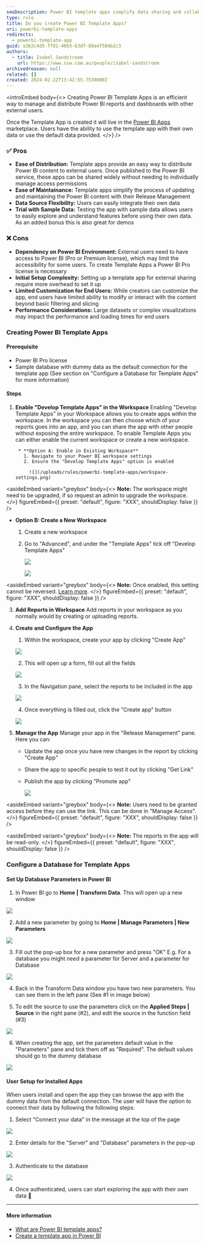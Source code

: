 ```yaml
---
seoDescription: Power BI template apps simplify data sharing and collaboration by allowing external users to access and interact with reports and dashboards.
type: rule
title: Do you create Power BI Template Apps?
uri: powerbi-template-apps
redirects:
  - powerbi-template-app
guid: a3b2c4d5-ff81-40b5-b3df-88a4f584b2c3
authors:
  - title: Isabel Sandstroem
    url: https://www.ssw.com.au/people/isabel-sandstroem
archivedreason: null
related: []
created: 2024-02-22T13:42:55.7530000Z
---
```


<introEmbed
  body={<>
Creating Power BI Template Apps is an efficient way to manage and distribute Power BI reports and dashboards with other external users.

Once the Template App is created it will live in the [Power BI Apps](https://app.powerbi.com/groups/me/getapps/apps) marketplace. Users have the ability to use the template app with their own data or use the default data provided.
  </>}
/>
### ✅ Pros

* **Ease of Distribution:** Template apps provide an easy way to distribute Power BI content to external users. Once published to the Power BI service, these apps can be shared widely without needing to individually manage access permissions
* **Ease of Maintainance:** Template apps simplify the process of updating and maintaining the Power BI content with their Release Management
* **Data Source Flexibility:** Users can easily integrate their own data
* **Trial with Sample Data:** Testing the app with sample data allows users to easily explore and understand features before using their own data. As an added bonus this is also great for demos

### ❌ Cons

* **Dependency on Power BI Environment:** External users need to have access to Power BI (Pro or Premium license), which may limit the accessibility for some users. To create Template Apps a Power BI Pro license is necessary
* **Initial Setup Complexity:** Setting up a template app for external sharing require more overhead to set it up
* **Limited Customization for End Users:** While creators can customize the app, end users have limited ability to modify or interact with the content beyond basic filtering and slicing
* **Performance Considerations:** Large datasets or complex visualizations may impact the performance and loading times for end users

### Creating Power BI Template Apps

#### Prerequisite

* Power BI Pro license
* Sample database with dummy data as the default connection for the template app (See section on "Configure a Database for Template Apps" for more information)

#### Steps

1. **Enable "Develop Template Apps" in the Workspace**
    Enabling "Develop Template Apps" in your Workspace allows you to create apps within the workspace.
    In the workspace you can then choose which of your reports goes into an app, and you can share the app with other people without exposing the entire workspace.
    To enable Template Apps you can either enable the current workspace or create a new workspace.

        * **Option A: Enable in Existing Workspace**
          1. Navigate to your Power BI workspace settings
          2. Ensure the "Develop Template Apps" option is enabled

            ![](/uploads/rules/powerbi-template-apps/workspace-settings.png)

<asideEmbed
  variant="greybox"
  body={<>
    **Note:** The workspace might need to be upgraded, if so request an admin to upgrade the workspace.
  </>}
  figureEmbed={{
    preset: "default",
    figure: "XXX",
    shouldDisplay: false
  }}
/>

* **Option B: Create a New Workspace**

  1. Create a new workspace
  2. Go to "Advanced", and under the "Template Apps" tick off "Develop Template Apps"

      ![](/uploads/rules/powerbi-template-apps/create-workspace-click-advanced.png)

      ![](/uploads/rules/powerbi-template-apps/create-workspace-tick.png)

<asideEmbed
  variant="greybox"
  body={<>
    **Note:** Once enabled, this setting cannot be reversed. [Learn more](https://community.fabric.microsoft.com/t5/Service/Workspace-develop-a-template-app-option-is-greyed-out/m-p/2319432).
  </>}
  figureEmbed={{
    preset: "default",
    figure: "XXX",
    shouldDisplay: false
  }}
/>

3. **Add Reports in Workspace**
   Add reports in your workspace as you normally would by creating or uploading reports.

4. **Create and Configure the App**

   1. Within the workspace, create your app by clicking "Create App"

   ![](/uploads/rules/powerbi-template-apps/create-app.png)

   2. This will open up a form, fill out all the fields

   ![](/uploads/rules/powerbi-template-apps/create-app-form.png)

   3. In the Navigation pane, select the reports to be included in the app

   ![](/uploads/rules/powerbi-template-apps/create-app-select-reports.png)

   4. Once everything is filled out, click the "Create app" button

   ![](/uploads/rules/powerbi-template-apps/create-app-button.png)

5. **Manage the App**
   Manage your app in the "Release Management" pane. Here you can:

   * Update the app once you have new changes in the report by clicking "Create App"
   * Share the app to specific people to test it out by clicking "Get Link"
   * Publish the app by clicking "Promote app"

     ![](/uploads/rules/powerbi-template-apps/release-management.png)

<asideEmbed
  variant="greybox"
  body={<>
    **Note:** Users need to be granted access before they can use the link. This can be done in "Manage Access".
  </>}
  figureEmbed={{
    preset: "default",
    figure: "XXX",
    shouldDisplay: false
  }}
/>

<asideEmbed
  variant="greybox"
  body={<>
    **Note:** The reports in the app will be read-only.
  </>}
  figureEmbed={{
    preset: "default",
    figure: "XXX",
    shouldDisplay: false
  }}
/>

### Configure a Database for Template Apps

#### Set Up Database Parameters in Power BI

1. In Power BI go to **Home | Transform Data**. This will open up a new window

![](/uploads/rules/powerbi-template-apps/powerbi-transform-data.png)

2. Add a new parameter by going to **Home | Manage Parameters | New Parameters**

![](/uploads/rules/powerbi-template-apps/powerbi-manage-parameters.png)

3. Fill out the pop-up box for a new parameter and press "OK"
   E.g. For a database you might need a parameter for Server and a parameter for Database

![](/uploads/rules/powerbi-template-apps/powerbi-manage-parameters-popup.png)

4. Back in the Transform Data window you have two new parameters. You can see them in the left pane (See #1 in image below)

5. To edit the source to use the parameters click on the **Applied Steps | Source** in the right pane (#2), and edit the source in the function field (#3)

![](/uploads/rules/powerbi-template-apps/powerbi-transform-data-parameters.png)

6. When creating the app, set the parameters default value in the "Parameters" pane and tick them off as "Required". The default values should go to the dummy database

![](/uploads/rules/powerbi-template-apps/create-app-database-parameters.png)

#### User Setup for Installed Apps

When users install and open the app they can browse the app with the dummy data from the default connection.
The user will have the option to connect their data by following the following steps:

1. Select "Connect your data" in the message at the top of the page

![](/uploads/rules/powerbi-template-apps/app-connect-data.png)

2. Enter details for the "Server" and "Database" parameters in the pop-up

![](/uploads/rules/powerbi-template-apps/app-connect-data-enter-details.png)

3. Authenticate to the database

![](/uploads/rules/powerbi-template-apps/app-connect-data-authenticate.png)

4. Once authenticated, users can start exploring the app with their own data 🚀

---

#### More information

* [What are Power BI template apps?](https://learn.microsoft.com/en-us/power-bi/connect-data/service-template-apps-overview?WT.mc_id=DP-MVP-33518)
* [Create a template app in Power BI](https://learn.microsoft.com/en-us/power-bi/connect-data/service-template-apps-create?WT.mc_id=DP-MVP-33518)